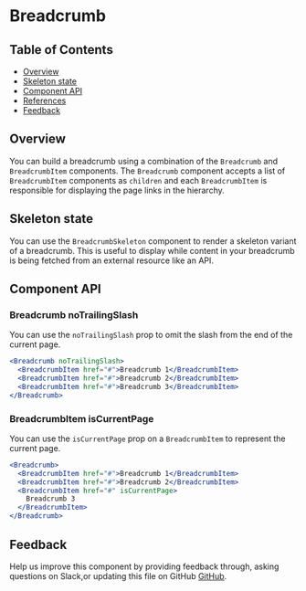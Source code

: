 
# Breadcrumb

## Table of Contents

- [Overview](#overview)
- [Skeleton state](#skeleton-state)
- [Component API](#component-api)
- [References](#references)
- [Feedback](#feedback)

## Overview

You can build a breadcrumb using a combination of the `Breadcrumb` and `BreadcrumbItem` components. The `Breadcrumb` component accepts a list of `BreadcrumbItem` components as `children` and each `BreadcrumbItem` is responsible for displaying the page links in the hierarchy.

<Preview>
  <Story id="breadcrumb--breadcrumb" />
</Preview>

## Skeleton state

You can use the `BreadcrumbSkeleton` component to render a skeleton variant of a breadcrumb. This is useful to display while content in your breadcrumb is being fetched from an external resource like an API.

<Preview>
  <Story id="breadcrumb--skeleton" />
</Preview>

## Component API

<Props />

### Breadcrumb noTrailingSlash

You can use the `noTrailingSlash` prop to omit the slash from the end of the current page.

```jsx
<Breadcrumb noTrailingSlash>
  <BreadcrumbItem href="#">Breadcrumb 1</BreadcrumbItem>
  <BreadcrumbItem href="#">Breadcrumb 2</BreadcrumbItem>
  <BreadcrumbItem href="#">Breadcrumb 3</BreadcrumbItem>
</Breadcrumb>
```

### BreadcrumbItem isCurrentPage

You can use the `isCurrentPage` prop on a `BreadcrumbItem` to represent the current page.

```jsx
<Breadcrumb>
  <BreadcrumbItem href="#">Breadcrumb 1</BreadcrumbItem>
  <BreadcrumbItem href="#">Breadcrumb 2</BreadcrumbItem>
  <BreadcrumbItem href="#" isCurrentPage>
    Breadcrumb 3
  </BreadcrumbItem>
</Breadcrumb>
```

## Feedback

Help us improve this component by providing feedback through, asking questions on Slack,or updating this file on GitHub
[GitHub](https://github.com/carbon-design-system/carbon/edit/master/packages/react/src/components/Breadcrumb/Breadcrumb.mdx).